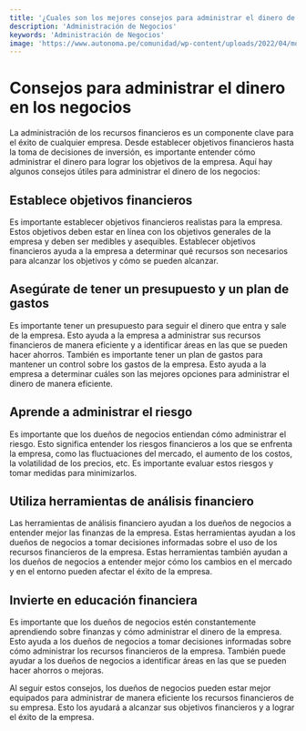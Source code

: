 ```yaml
---
title: '¿Cuales son los mejores consejos para administrar el dinero de los negocios?'
description: 'Administración de Negocios'
keywords: 'Administración de Negocios'
image: 'https://www.autonoma.pe/comunidad/wp-content/uploads/2022/04/motivos-estudiar-negocios-internacionales.jpg'
---
```




# Consejos para administrar el dinero en los negocios

La administración de los recursos financieros es un componente clave para el éxito de cualquier empresa. Desde establecer objetivos financieros hasta la toma de decisiones de inversión, es importante entender cómo administrar el dinero para lograr los objetivos de la empresa. Aquí hay algunos consejos útiles para administrar el dinero de los negocios:

## Establece objetivos financieros

Es importante establecer objetivos financieros realistas para la empresa. Estos objetivos deben estar en línea con los objetivos generales de la empresa y deben ser medibles y asequibles. Establecer objetivos financieros ayuda a la empresa a determinar qué recursos son necesarios para alcanzar los objetivos y cómo se pueden alcanzar.

<ImageAdd source="https://thumbs.dreamstime.com/b/crear-su-objetivo-financiero-bloque-de-madera-apuntar-falso-dinero-y-br%C3%BAjula-concepto-plan-224305672.jpg"/>

## Asegúrate de tener un presupuesto y un plan de gastos

Es importante tener un presupuesto para seguir el dinero que entra y sale de la empresa. Esto ayuda a la empresa a administrar sus recursos financieros de manera eficiente y a identificar áreas en las que se pueden hacer ahorros. También es importante tener un plan de gastos para mantener un control sobre los gastos de la empresa. Esto ayuda a la empresa a determinar cuáles son las mejores opciones para administrar el dinero de manera eficiente.

<ImageAdd source="https://media.makeameme.org/created/esperando-el-presupuesto.jpg"/>

## Aprende a administrar el riesgo

Es importante que los dueños de negocios entiendan cómo administrar el riesgo. Esto significa entender los riesgos financieros a los que se enfrenta la empresa, como las fluctuaciones del mercado, el aumento de los costos, la volatilidad de los precios, etc. Es importante evaluar estos riesgos y tomar medidas para minimizarlos.

<ImageAdd source="https://blogs.sas.com/content/sasla/files/2016/03/riesgofinanciero.jpg"/>

## Utiliza herramientas de análisis financiero

Las herramientas de análisis financiero ayudan a los dueños de negocios a entender mejor las finanzas de la empresa. Estas herramientas ayudan a los dueños de negocios a tomar decisiones informadas sobre el uso de los recursos financieros de la empresa. Estas herramientas también ayudan a los dueños de negocios a entender mejor cómo los cambios en el mercado y en el entorno pueden afectar el éxito de la empresa.

<ImageAdd source="https://amchamcolombia.co/wp-content/uploads/2020/05/analisis-financiero.jpg"/>

## Invierte en educación financiera

Es importante que los dueños de negocios estén constantemente aprendiendo sobre finanzas y cómo administrar el dinero de la empresa. Esto ayuda a los dueños de negocios a tomar decisiones informadas sobre cómo administrar los recursos financieros de la empresa. También puede ayudar a los dueños de negocios a identificar áreas en las que se pueden hacer ahorros o mejoras.

<ImageAdd source="https://m.media-amazon.com/images/I/61SbOEUJJfL._AC_SY780_.jpg"/>

Al seguir estos consejos, los dueños de negocios pueden estar mejor equipados para administrar de manera eficiente los recursos financieros de su empresa. Esto los ayudará a alcanzar sus objetivos financieros y a lograr el éxito de la empresa.